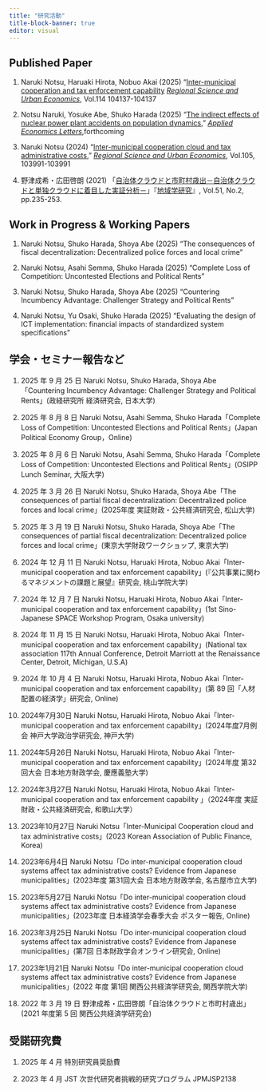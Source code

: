```yaml
---
title: "研究活動"
title-block-banner: true
editor: visual
---
```


## Published Paper

1. Naruki Notsu, Haruaki Hirota, Nobuo Akai (2025) "[Inter-municipal cooperation and tax enforcement capability](https://doi.org/10.1016/j.regsciurbeco.2025.104137) [*Regional Science and Urban Economics*](https://www.journals.elsevier.com/regional-science-and-urban-economics), Vol.114 104137-104137

2.  Notsu Naruki, Yosuke Abe, Shuko Harada (2025) "[The indirect effects of nuclear power plant accidents on population dynamics](https://www.tandfonline.com/doi/abs/10.1080/13504851.2025.2493771)," [*Applied Economics Letters*](https://www.tandfonline.com/journals/rael20),forthcoming

3.  Naruki Notsu (2024) "[Inter-municipal cooperation cloud and tax administrative costs](https://www.sciencedirect.com/science/article/pii/S0166046224000152)," [*Regional Science and Urban Economics*](https://www.journals.elsevier.com/regional-science-and-urban-economics), Vol.105, 103991-103991

4.  野津成希・広田啓朗 (2021) 「[自治体クラウドと市町村歳出－自治体クラウドと単独クラウドに着目した実証分析－](https://www.jstage.jst.go.jp/article/srs/51/2/51_235/_article/-char/ja/)」『[地域学研究](https://www.jstage.jst.go.jp/browse/srs/-char/ja)』, Vol.51, No.2, pp.235-253.

## Work in Progress & Working Papers

1.  Naruki Notsu, Shuko Harada, Shoya Abe (2025) "The consequences of fiscal decentralization: Decentralized police forces and local crime"

2.  Naruki Notsu, Asahi Semma, Shuko Harada (2025) "Complete Loss of Competition: Uncontested Elections and Political Rents"

3.  Naruki Notsu, Shuko Harada, Shoya Abe (2025) "Countering Incumbency Advantage: Challenger Strategy and Political Rents"

4.  Naruki Notsu, Yu Osaki, Shuko Harada (2025) "Evaluating the design of ICT implementation: financial impacts of standardized system specifications"

## 学会・セミナー報告など

1.  2025 年 9 月 25 日 Naruki Notsu, Shuko Harada, Shoya Abe 「Countering Incumbency Advantage: Challenger Strategy and Political Rents」(政経研究所 経済研究会, 日本大学) 

2.  2025 年 8 月 8 日 Naruki Notsu, Asahi Semma, Shuko Harada「Complete Loss of Competition: Uncontested Elections and Political Rents」(Japan Political Economy Group，Online)  

3.  2025 年 8 月 6 日 Naruki Notsu, Asahi Semma, Shuko Harada「Complete Loss of Competition: Uncontested Elections and Political Rents」(OSIPP Lunch Seminar, 大阪大学)  

4.  2025 年 3 月 26 日 Naruki Notsu, Shuko Harada, Shoya Abe「The consequences of partial fiscal decentralization: Decentralized police forces and local crime」(2025年度 実証財政・公共経済研究会, 松山大学) 

5.  2025 年 3 月 19 日 Naruki Notsu, Shuko Harada, Shoya Abe「The consequences of partial fiscal decentralization: Decentralized police forces and local crime」(東京大学財政ワークショップ, 東京大学) 

6.  2024 年 12 月 11 日 Naruki Notsu, Haruaki Hirota, Nobuo Akai「Inter-municipal cooperation and tax enforcement capability」(『公共事業に関わるマネジメントの課題と展望』研究会, 桃山学院大学)

7.  2024 年 12 月 7 日 Naruki Notsu, Haruaki Hirota, Nobuo Akai「Inter-municipal cooperation and tax enforcement capability」(1st Sino-Japanese SPACE Workshop Program, Osaka university)

8.  2024 年 11 月 15 日 Naruki Notsu, Haruaki Hirota, Nobuo Akai「Inter-municipal cooperation and tax enforcement capability」(National tax association 117th Annual Conference, Detroit Marriott at the Renaissance Center, Detroit, Michigan, U.S.A)

9.  2024 年 10 月 4 日 Naruki Notsu, Haruaki Hirota, Nobuo Akai「Inter-municipal cooperation and tax enforcement capability」(第 89 回「人材配置の経済学」研究会, Online)

10.  2024年7月30日 Naruki Notsu, Haruaki Hirota, Nobuo Akai「Inter-municipal cooperation and tax enforcement capability」(2024年度7月例会 神戸大学政治学研究会, 神戸大学)

11.  2024年5月26日 Naruki Notsu, Haruaki Hirota, Nobuo Akai「Inter-municipal cooperation and tax enforcement capability」(2024年度 第32回大会 日本地方財政学会, 慶應義塾大学)

12.  2024年3月27日 Naruki Notsu, Haruaki Hirota, Nobuo Akai「Inter-municipal cooperation and tax enforcement capability 」（2024年度 実証財政・公共経済研究会, 和歌山大学）

13. 2023年10月27日 Naruki Notsu「Inter-Municipal Cooperation cloud and tax administrative costs」(2023 Korean Association of Public Finance, Korea)

14. 2023年6月4日 Naruki Notsu「Do inter-municipal cooperation cloud systems affect tax administrative costs? Evidence from Japanese municipalities」(2023年度 第31回大会 日本地方財政学会, 名古屋市立大学)

15. 2023年5月27日 Naruki Notsu「Do inter-municipal cooperation cloud systems affect tax administrative costs? Evidence from Japanese municipalities」(2023年度 日本経済学会春季大会 ポスター報告, Online)

16. 2023年3月25日 Naruki Notsu「Do inter-municipal cooperation cloud systems affect tax administrative costs? Evidence from Japanese municipalities」(第7回 日本財政学会オンライン研究会, Online)

17. 2023年1月21日 Naruki Notsu「Do inter-municipal cooperation cloud systems affect tax administrative costs? Evidence from Japanese municipalities」(2022 年度 第1回 関西公共経済学研究会, 関西学院大学)

18. 2022 年 3 月 19 日 野津成希・広田啓朗「自治体クラウドと市町村歳出」(2021 年度第 5 回 関西公共経済学研究会)


## 受諾研究費

1. 2025 年 4 月 特別研究員奨励費

2. 2023 年 4 月 JST 次世代研究者挑戦的研究プログラム JPMJSP2138